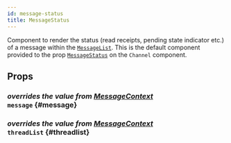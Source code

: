 ```yaml
---
id: message-status
title: MessageStatus
---
```



Component to render the status (read receipts, pending state indicator etc.) of a message within the [`MessageList`](../message-list-components/message-list.mdx).
This is the default component provided to the prop [`MessageStatus`](../../../ui-components/channel#messagestatus) on the `Channel` component.

## Props

### <div class="label description">_overrides the value from [MessageContext](../../../ui-components/contexts/message-context#message)_</div> `message` {#message}

<MessageProp />

### <div class="label description">_overrides the value from [MessageContext](../../../ui-components/contexts/message-context#threadlist)_</div> `threadList` {#threadlist}

<ThreadList />
